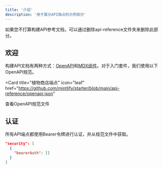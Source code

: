 ```yaml
---
title: '介绍'
description: '用于展示API端点的示例部分'
---
```


<Note>
  如果您不打算构建API参考文档，可以通过删除api-reference文件夹来删除此部分。
</Note>

## 欢迎

构建API文档有两种方式：[OpenAPI](https://mintlify.com/docs/api-playground/openapi/setup)和[MDX组件](https://mintlify.com/docs/api-playground/mdx/configuration)。对于入门套件，我们使用以下OpenAPI规范。

<Card
  title="植物商店端点"
  icon="leaf"
  href="https://github.com/mintlify/starter/blob/main/api-reference/openapi.json"
>
  查看OpenAPI规范文件
</Card>

## 认证

所有API端点都使用Bearer令牌进行认证，并从规范文件中获取。

```json
"security": [
  {
    "bearerAuth": []
  }
]
```
